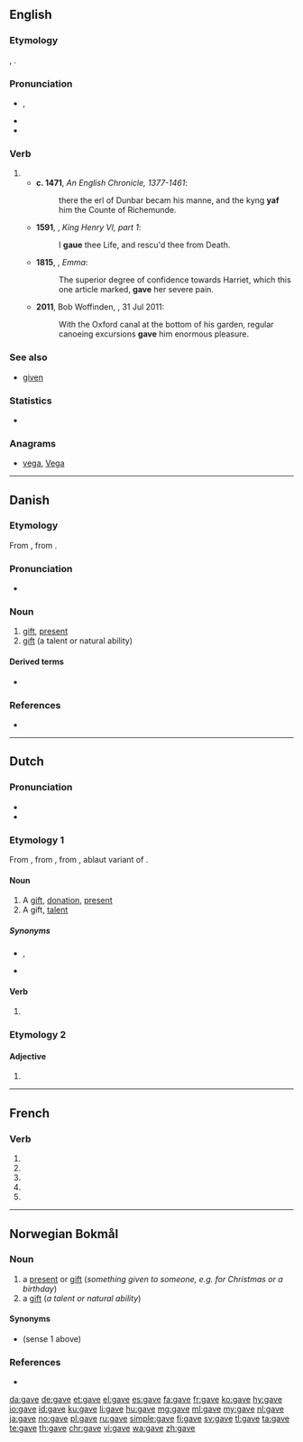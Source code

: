 {{also|gavé}}
==English==
{{slim-wikipedia|dab=gave}}
===Etymology===
{{etyl|ang|en}} {{m|ang|ġæf}}, {{term|geaf|ġeaf}}.

===Pronunciation===
* {{a|UK|US}} {{enPR|gāv}}, {{IPA|/ɡeɪv/|lang=en}}
* {{audio|en-us-gave.ogg|Audio (US)|lang=en}}
* {{rhymes|eɪv|lang=en}}

===Verb===
{{head|en|verb form}}

# {{en-simple past of|give}}
#* '''c. 1471''', ''An English Chronicle, 1377-1461'':
#*: there the erl of Dunbar becam his manne, and the kyng '''yaf''' him the Counte of Richemunde.
#* '''1591''', {{w|William Shakespeare}}, ''King Henry VI, part 1'':
#*: I '''gaue''' thee Life, and rescu'd thee from Death.
#* '''1815''', {{w|Jane Austen}}, ''Emma'':
#*: The superior degree of confidence towards Harriet, which this one article marked, '''gave''' her severe pain.
#* '''2011''', Bob Woffinden, ''{{w|The Guardian}}'', 31 Jul 2011:
#*: With the Oxford canal at the bottom of his garden, regular canoeing excursions '''gave''' him enormous pleasure.

===See also===
* [[given]]

===Statistics===
* {{rank|done|days|something|213|gave|asked|soon|almost}}

===Anagrams===
* [[vega#English|vega]], [[Vega#English|Vega]]

----

==Danish==

===Etymology===
From {{etyl|non|da}} {{term|gjǫf|lang=non}}, from {{etyl|gem-pro|da}} {{m|gem-pro|*gebō}}.

===Pronunciation===
* {{IPA|[g̊aːʊ̯]|lang=da}}

===Noun===
{{head|da|noun|g=c|definite singular|gaven|indefinite plural|gaver|definite plural|gaverne}}
# [[gift]], [[present]]
# [[gift]] (a talent or natural ability)

====Derived terms====
* {{l|da|julegave}}

===References===
* {{R:Den Danske Ordbog}}

----

==Dutch==

===Pronunciation===
* {{IPA|/ˈɣaːvə/|lang=nl}}
* {{audio|Nl-gave.ogg|Audio|lang=nl}}

===Etymology 1===
From {{etyl|dum|nl}} {{term|gave|lang=dum}}, from {{etyl|odt|nl}} {{m|odt|gāva}}, from {{etyl|gem-pro|nl}} {{m|gem-pro|*gēbō}}, ablaut variant of {{m|gem-pro|*gebō}}.

====Noun====
{{nl-noun|f|-en|pl2=-s|gavetje|dim2=gaafje}}

# A [[gift]], [[donation]], [[present]]
# A gift, [[talent]]

=====Synonyms=====
* {{sense|donation}} {{l|nl|geschenk}}, {{l|nl|gift}}
* {{sense|talent}} {{l|nl|talent}}

====Verb====
{{nl-verb-form}}

# {{nl-verb form of|n=sg|t=past|m=subj|geven}}

===Etymology 2===

====Adjective====
{{nl-adj-form}}

# {{nl-adj form of|infl|gaaf}}

----

==French==

===Verb===
{{fr-verb-form}}

# {{conjugation of|gaver||1|s|pres|ind|lang=fr}}
# {{conjugation of|gaver||3|s|pres|ind|lang=fr}}
# {{conjugation of|gaver||1|s|pres|sub|lang=fr}}
# {{conjugation of|gaver||3|s|pres|sub|lang=fr}}
# {{conjugation of|gaver||2|s|imp|lang=fr}}

----

==Norwegian Bokmål==

===Noun===
{{head|nb|noun|g=m|g2=f|definite singular|gava|or|gaven|indefinite plural|gaver|definite plural|gavene}}

# a [[present]] or [[gift]] (''something given to someone, e.g. for Christmas or a birthday'')
# a [[gift]] (''a talent or natural ability'')

====Synonyms====
* {{l|nb|presang}} (sense 1 above)

===References===
* {{R:The Bokmål Dictionary}}

[[da:gave]]
[[de:gave]]
[[et:gave]]
[[el:gave]]
[[es:gave]]
[[fa:gave]]
[[fr:gave]]
[[ko:gave]]
[[hy:gave]]
[[io:gave]]
[[id:gave]]
[[ku:gave]]
[[li:gave]]
[[hu:gave]]
[[mg:gave]]
[[ml:gave]]
[[my:gave]]
[[nl:gave]]
[[ja:gave]]
[[no:gave]]
[[pl:gave]]
[[ru:gave]]
[[simple:gave]]
[[fi:gave]]
[[sv:gave]]
[[tl:gave]]
[[ta:gave]]
[[te:gave]]
[[th:gave]]
[[chr:gave]]
[[vi:gave]]
[[wa:gave]]
[[zh:gave]]